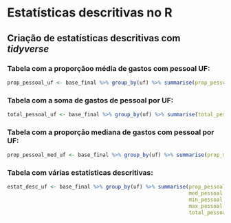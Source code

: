 # Estatísticas descritivas no R

## Criação de estatísticas descritivas com _tidyverse_

### Tabela com a proporçãoo média de gastos com pessoal UF:

```r
prop_pessoal_uf <- base_final %>% group_by(uf) %>% summarise(prop_pessoal = mean(prop_desp_pessoal, na.rm = TRUE))
```

### Tabela com a soma de gastos de pessoal por UF:

```r
total_pessoal_uf <- base_final %>% group_by(uf) %>% summarise(total_pessoal = mean(despesa_pessoal, na.rm = TRUE))
```

### Tabela com a proporção mediana de gastos com pessoal por UF:

```r
prop_pessoal_med_uf <- base_final %>% group_by(uf) %>% summarise(prop_med_pessoal = median(prop_desp_pessoal, na.rm = TRUE))
```

### Tabela com várias estatísticas descritivas:

```r
estat_desc_uf <- base_final %>% group_by(uf) %>% summarise(prop_pessoal = mean(prop_desp_pessoal, na.rm = TRUE),
                                                           med_pessoal = median(prop_desp_pessoal, na.rm = TRUE),
                                                           min_pessoal = min(prop_desp_pessoal, na.rm = TRUE),
                                                           max_pessoal = max(prop_desp_pessoal, na.rm = TRUE),
                                                           total_pessoal = sum(despesa_pessoal, na.rm = TRUE))
```


